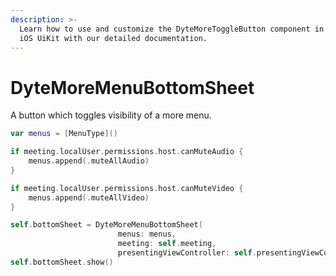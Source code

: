 ```yaml
---
description: >-
  Learn how to use and customize the DyteMoreToggleButton component in Dyte's
  iOS UiKit with our detailed documentation.
---
```


# DyteMoreMenuBottomSheet

A button which toggles visibility of a more menu.

```swift
var menus = [MenuType]()

if meeting.localUser.permissions.host.canMuteAudio {
    menus.append(.muteAllAudio)
}

if meeting.localUser.permissions.host.canMuteVideo {
    menus.append(.muteAllVideo)
}

self.bottomSheet = DyteMoreMenuBottomSheet(
                        menus: menus,
                        meeting: self.meeting,
                        presentingViewController: self.presentingViewController)
self.bottomSheet.show()
```

<head>
  <title>iOS DyteMoreToggleButton</title>
</head>
